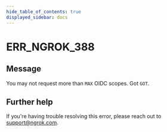 ```yaml
---
hide_table_of_contents: true
displayed_sidebar: docs
---
```



# ERR_NGROK_388

## Message

You may not request more than `MAX` OIDC scopes. Got `GOT`.

<ErrorDetails error="err_ngrok_388" />

## Further help

If you're having trouble resolving this error, please reach out to [support@ngrok.com](mailto:support@ngrok.com?subject=Help%20with%20ERR_NGROK_388).
